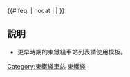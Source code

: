 {{鐵道路線 | lua = 1 |铁道系统 = 港鐵
|模板名稱 = 東鐵綫
|名稱 = [[東鐵綫]]
|代表色 = {{東鐵綫色彩}}
|車站列表 = 
金鐘 ~ 會展 ~ 紅磡 ~ 旺角東 ~ 九龍塘 ~ 大圍 ~ 沙田 ~ blstart ~ 火炭 ~ blline ~ 馬場 ~ blend ~ 大學 ~ 大埔墟 ~ 太和 ~ 粉嶺 ~ 上水 ~ blstart ~ 落馬洲 ~ blline ~ 羅湖 ~ blend 
|未来发展 =  
 金鐘 ~ 會展 ~ 紅磡 ~ 旺角東 ~ 九龍塘 ~ 大圍 ~ 沙田 ~ blstart ~ 火炭 ~ blline ~ 馬場 ~ blend ~ 大學 ~ 大埔墟 ~ 太和 ~ 粉嶺 ~ 上水 ~ blstart ~ gstart ~ 古洞 ~ gend ~ 落馬洲 ~ blline ~ 羅湖 ~ blend 
| 註釋 = <br/>
*[[馬場站 (香港)|馬場站]]只在賽馬日開放。
*因應香港特別行政區政府為防範新冠肺炎之應變措施，東鐵綫落馬洲站暫停使用，羅湖站則只供認可羅湖居民往來上水站，直至另行通知，落馬洲支線管制站及羅湖管制站已暫停運作，乘客不能使用東鐵綫前往中國內地。
}}<includeonly>{{#ifeq: {{{1}}} | nocat | <!--空--> | [[Category:東鐵綫車站]] }}</includeonly><noinclude>
==說明==
*更早時期的東鐵綫車站列表請使用{{tl|東鐵綫 (歷史)}}模板。
[[Category:香港鐵路模板|東鐵綫]]
</noinclude>